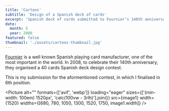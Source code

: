```yaml
---
title: 'Cartoos'
subtitle: 'Design of a Spanish deck of cards'
excerpt: 'Spanish deck of cards submitted to Fournier’s 140th anniversary contest. 6th finalist.'
date:
  month: 5
  year: 2008
featured: false
thumbnail: './assets/cartoos-thumbnail.jpg'
---
```



[Fournier](https://www.nhfournier.es/en/) is a well known Spanish playing card manufacturer, one of the most important in the world. In 2008, to celebrate their 140th anniversary, they organised a 40 cards Spanish deck design contest.

This is my submission for the aformentioned contest, in which I finalised in 6th position.

<Picture
  alt=""
  formats={['avif', 'webp']}
  loading="eager"
  sizes={['(min-width: 100em) 1520px', 'calc(100vw - 3rlh)'].join()}
  src={image1}
  width={1520}
  widths={[680, 780, 1050, 1300, 1520, 1750, image1.width]}
/>
